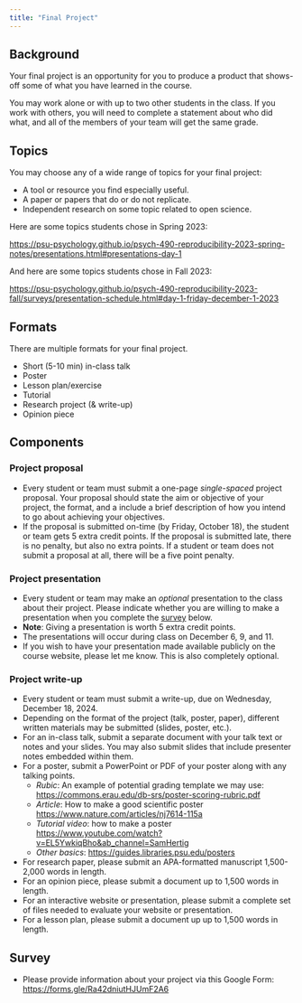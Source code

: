 ```yaml
---
title: "Final Project"
---
```


## Background {-}

Your final project is an opportunity for you to produce a product that shows-off some of what you have learned in the course.

You may work alone or with up to two other students in the class.
If you work with others, you will need to complete a statement about who did what, and all of the members of your team will get the same grade.

## Topics {-}

You may choose any of a wide range of topics for your final project:

- A tool or resource you find especially useful.
- A paper or papers that do or do not replicate.
- Independent research on some topic related to open science.

Here are some topics students chose in Spring 2023:

<https://psu-psychology.github.io/psych-490-reproducibility-2023-spring-notes/presentations.html#presentations-day-1>

And here are some topics students chose in Fall 2023:

<https://psu-psychology.github.io/psych-490-reproducibility-2023-fall/surveys/presentation-schedule.html#day-1-friday-december-1-2023>

## Formats {-}

There are multiple formats for your final project.

- Short (5-10 min) in-class talk
- Poster
- Lesson plan/exercise
- Tutorial
- Research project (& write-up)
- Opinion piece

## Components {-}

### Project proposal

- Every student or team must submit a one-page *single-spaced* project proposal. Your proposal should state the aim or objective of your project, the format, and a include a brief description of how you intend to go about achieving your objectives.
- If the proposal is submitted on-time ([by Friday, October 18]{.orange_due}), the student or team gets 5 extra credit points. If the proposal is submitted late, there is no penalty, but also no extra points. If a student or team does not submit a proposal at all, there will be a five point penalty.

### Project presentation

- Every student or team may make an *optional* presentation to the class about their project. Please indicate whether you are willing to make a presentation when you complete the [survey](final-project.qmd#survey) below.
- **Note**: Giving a presentation is worth 5 extra credit points.
- The presentations will occur during class on December 6, 9, and 11.
- If you wish to have your presentation made available publicly on the course website, please let me know. This is also completely optional.

### Project write-up
    
- Every student or team must submit a write-up, [due on Wednesday, December 18, 2024]{.orange_due}.
- Depending on the format of the project (talk, poster, paper), different written materials may be submitted (slides, poster, etc.).
- For an in-class talk, submit a separate document with your talk text or notes and your slides. You may also submit slides that include presenter notes embedded within them.
- For a poster, submit a PowerPoint or PDF of your poster along with any talking points.
  - *Rubic*: An example of potential grading template we may use:
<https://commons.erau.edu/db-srs/poster-scoring-rubric.pdf>
  - *Article*: How to make a good scientific poster
<https://www.nature.com/articles/nj7614-115a>
  - *Tutorial video*: how to make a poster
<https://www.youtube.com/watch?v=EL5YwkiqBho&ab_channel=SamHertig>
  - *Other basics*: <https://guides.libraries.psu.edu/posters>
- For research paper, please submit an APA-formatted manuscript 1,500-2,000 words in length.
- For an opinion piece, please submit a document up to 1,500 words in length.
- For an interactive website or presentation, please submit a complete set of files needed to evaluate your website or presentation.
- For a lesson plan, please submit a document up up to 1,500 words in length.

## Survey

- Please provide information about your project via this Google Form: <https://forms.gle/Ra42dniutHJUmF2A6>
